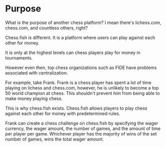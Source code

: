 # Purpose

What is the purpose of another chess platform? I mean there's lichess.com, chess.com, and countless others, right?

Chess.fish is different. It is a platform where users can play against each other for money. 

It is only at the highest levels can chess players play for money in tournaments.

However even then, top chess organizations such as FIDE have problems associated with centralization.

For example, take Frank. Frank is a chess player has spent a lot of time playing on lichess and chess.com,
however, he is unlikely to become a top 50 world champion at chess. This shouldn't prevent him from 
being able to make money playing chess.

This is why chess.fish exists. Chess.fish allows players to play chess against each other for money with predetermined rules.

Frank can create a chess challenge on chess.fish by specifying the wager currency, the wager amount, the number of games, and the amount of time per player per game. Whichever player has the majority of wins of the set number of games, wins the total wager amount.
